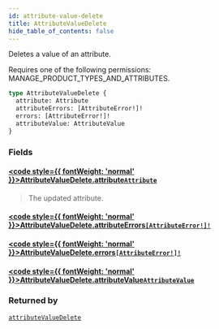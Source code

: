 ```yaml
---
id: attribute-value-delete
title: AttributeValueDelete
hide_table_of_contents: false
---
```








Deletes a value of an attribute. 

Requires one of the following permissions: MANAGE_PRODUCT_TYPES_AND_ATTRIBUTES.

```graphql
type AttributeValueDelete {
  attribute: Attribute
  attributeErrors: [AttributeError!]!
  errors: [AttributeError!]!
  attributeValue: AttributeValue
}
```


### Fields

#### [<code style={{ fontWeight: 'normal' }}>AttributeValueDelete.<b>attribute</b></code>](#)<Bullet />[`Attribute`](../../../developer/api-reference/objects/attribute) <Badge class="secondary" text="object"/>
> The updated attribute.
> 

#### [<code style={{ fontWeight: 'normal' }}>AttributeValueDelete.<b>attributeErrors</b></code>](#)<Bullet />[`[AttributeError!]!`](../../../developer/api-reference/objects/attribute-error) <Badge class="secondary" text="non-null"/> <Badge class="secondary" text="object"/>
> 
> 

#### [<code style={{ fontWeight: 'normal' }}>AttributeValueDelete.<b>errors</b></code>](#)<Bullet />[`[AttributeError!]!`](../../../developer/api-reference/objects/attribute-error) <Badge class="secondary" text="non-null"/> <Badge class="secondary" text="object"/>
> 
> 

#### [<code style={{ fontWeight: 'normal' }}>AttributeValueDelete.<b>attributeValue</b></code>](#)<Bullet />[`AttributeValue`](../../../developer/api-reference/objects/attribute-value) <Badge class="secondary" text="object"/>
> 
> 



### Returned by

[`attributeValueDelete`](../../../developer/api-reference/mutations/attribute-value-delete)  <Badge class="secondary" text="mutation"/>



